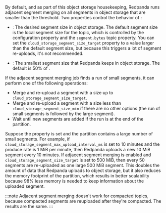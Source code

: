 
By default, and as part of this object storage housekeeping, Redpanda runs adjacent segment merging on all segments in object storage that are smaller than the threshold. Two properties control the behavior of <TunableClusterProperty name="cloud_storage_enable_segment_merging" frontmatter={props.frontmatter}/>:

- <TunableClusterProperty name="cloud_storage_segment_size_target" frontmatter={props.frontmatter}/>: The desired segment size in object storage. The default segment size is the local segment size for the topic, which is controlled by the <TunableClusterProperty name="log_segment_size" frontmatter={props.frontmatter}/> configuration property and the <code>segment.bytes</code> topic property. You can set the <code>cloud_storage_segment_size_target</code> property to a value larger than the default segment size, but because this triggers a lot of segment re-uploads, it's not recommended. 
  
- <TunableClusterProperty name="cloud_storage_segment_size_min" frontmatter={props.frontmatter}/>: The smallest segment size that Redpanda keeps in object storage. The default is 50% of <TunableClusterProperty name="log_segment_size" frontmatter={props.frontmatter}/>.

If the adjacent segment merging job finds a run of small segments, it can perform one of the following operations:

- Merge and re-upload a segment with a size up to `cloud_storage_segment_size_target`.
- Merge and re-upload a segment with a size less than `cloud_storage_segment_size_min` if there are no other options (the run of small segments is followed by the large segment).
- Wait until new segments are added if the run is at the end of the partition.

Suppose the <TunableClusterProperty name="cloud_storage_segment_max_upload_interval_sec" frontmatter={props.frontmatter}/> property is set and the partition contains a large number of small segments. For example, if `cloud_storage_segment_max_upload_interval_ms` is set to 10 minutes and the produce rate is 1 MiB per minute, then Redpanda uploads a new 10 MiB segment every 10 minutes. If adjacent segment merging is enabled and `cloud_storage_segment_size_target` is set to 500 MiB, then every 50 segments are re-uploaded as one large 500 MiB segment. This doubles the amount of data that Redpanda uploads to object storage, but it also reduces the memory footprint of the partition, which results in better scalability because 98% less memory is needed to keep information about the uploaded segment.

:::note 
Adjacent segment merging doesn't work for compacted topics, because compacted segments are reuploaded after they're compacted. The results are the same.
:::